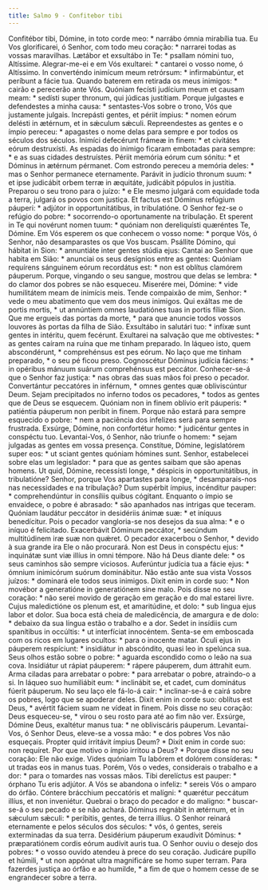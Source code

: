 ```yaml
---
title: Salmo 9 - Confitebor tibi
---
```


<div class="grid grid-cols-2 gap-5">
  <span class="col-6 dropcaps text-justify">
    Confitébor tibi, Dómine, in toto corde meo: * narrábo ómnia mirabília tua.
  </span>
  <span class="col-6 dropcaps text-justify">
    Eu Vos glorificarei, ó Senhor, com todo meu coração: * narrarei todas as
    vossas maravilhas.
  </span>
  <span class="col-6 text-justify">
    Lætábor et exsultábo in Te: * psallam nómini tuo, Altíssime.
  </span>
  <span class="col-6 text-justify">
    Alegrar-me-ei e em Vós exultarei: * cantarei o vosso nome, ó Altíssimo.
  </span>
  <span class="col-6 text-justify">
    In converténdo inimícum meum retrórsum: * infirmabúntur, et períbunt a fácie
    tua.
  </span>
  <span class="col-6 text-justify">
    Quando baterem em retirada os meus inimigos: * cairão e perecerão ante Vós.
  </span>
  <span class="col-6 text-justify">
    Quóniam fecísti judícium meum et causam meam: * sedísti super thronum, qui
    júdicas justítiam.
  </span>
  <span class="col-6 text-justify">
    Porque julgastes e defendestes a minha causa: * sentastes-Vos sobre o trono,
    Vós que justamente julgais.
  </span>
  <span class="col-6 text-justify">
    Increpásti gentes, et périit ímpius: * nomen eórum delésti in ætérnum, et in
    sǽculum sǽculi.
  </span>
  <span class="col-6 text-justify">
    Repreendestes as gentes e o ímpio pereceu: * apagastes o nome delas para
    sempre e por todos os séculos dos séculos.
  </span>
  <span class="col-6 text-justify">
    Inimíci defecérunt frámeæ in finem: * et civitátes eórum destruxísti.
  </span>
  <span class="col-6 text-justify">
    As espadas do inimigo ficaram embotadas para sempre: * e as suas cidades
    destruístes.
  </span>
  <span class="col-6 text-justify">
    Périit memória eórum cum sónitu: * et Dóminus in ætérnum pérmanet.
  </span>
  <span class="col-6 text-justify">
    Com estrondo pereceu a memória deles: * mas o Senhor permanece eternamente.
  </span>
  <span class="col-6 text-justify">
    Parávit in judício thronum suum: * et ipse judicábit orbem terræ in
    æquitáte, judicábit pópulos in justítia.
  </span>
  <span class="col-6 text-justify">
    Preparou o seu trono para o juízo: * e Ele mesmo julgará com equidade toda a
    terra, julgará os povos com justiça.
  </span>
  <span class="col-6 text-justify">
    Et factus est Dóminus refúgium páuperi: * adjútor in opportunitátibus, in
    tribulatióne.
  </span>
  <span class="col-6 text-justify">
    O Senhor fez-se o refúgio do pobre: * socorrendo-o oportunamente na
    tribulação.
  </span>
  <span class="col-6 text-justify">
    Et sperent in Te qui novérunt nomen tuum: * quóniam non dereliquísti
    quæréntes Te, Dómine.
  </span>
  <span class="col-6 text-justify">
    Em Vós esperem os que conhecem o vosso nome: * porque Vós, ó Senhor, não
    desamparastes os que Vos buscam.
  </span>
  <span class="col-6 text-justify">
    Psállite Dómino, qui hábitat in Sion: * annuntiáte inter gentes stúdia ejus:
  </span>
  <span class="col-6 text-justify">
    Cantai ao Senhor que habita em Sião: * anunciai os seus desígnios entre as
    gentes:
  </span>
  <span class="col-6 text-justify">
    Quóniam requírens sánguinem eórum recordátus est: * non est oblítus clamórem
    páuperum.
  </span>
  <span class="col-6 text-justify">
    Porque, vingando o seu sangue, mostrou que delas se lembra: * do clamor dos
    pobres se não esqueceu.
  </span>
  <span class="col-6 text-justify">
    Miserére mei, Dómine: * vide humilitátem meam de inimícis meis.
  </span>
  <span class="col-6 text-justify">
    Tende compaixão de mim, Senhor: * vede o meu abatimento que vem dos meus
    inimigos.
  </span>
  <span class="col-6 text-justify">
    Qui exáltas me de portis mortis, * ut annúntiem omnes laudatiónes tuas in
    portis fíliæ Sion.
  </span>
  <span class="col-6 text-justify">
    Que me ergueis das portas da morte, * para que anuncie todos vossos louvores
    às portas da filha de Sião.
  </span>
  <span class="col-6 text-justify">
    Exsultábo in salutári tuo: * infíxæ sunt gentes in intéritu, quem fecérunt.
  </span>
  <span class="col-6 text-justify">
    Exultarei na salvação que me obtivestes: * as gentes caíram na ruína que me
    tinham preparado.
  </span>
  <span class="col-6 text-justify">
    In láqueo isto, quem abscondérunt, * comprehénsus est pes eórum.
  </span>
  <span class="col-6 text-justify">
    No laço que me tinham preparado, * o seu pé ficou preso.
  </span>
  <span class="col-6 text-justify">
    Cognoscétur Dóminus judícia fáciens: * in opéribus mánuum suárum
    comprehénsus est peccátor.
  </span>
  <span class="col-6 text-justify">
    Conhecer-se-á que o Senhor faz justiça: * nas obras das suas mãos foi preso
    o pecador.
  </span>
  <span class="col-6 text-justify">
    Convertántur peccatóres in inférnum, * omnes gentes quæ obliviscúntur Deum.
  </span>
  <span class="col-6 text-justify">
    Sejam precipitados no inferno todos os pecadores, * todos as gentes que de
    Deus se esquecem.
  </span>
  <span class="col-6 text-justify">
    Quóniam non in finem oblívio erit páuperis: * patiéntia páuperum non períbit
    in finem.
  </span>
  <span class="col-6 text-justify">
    Porque não estará para sempre esquecido o pobre: * nem a paciência dos
    infelizes será para sempre frustrada.
  </span>
  <span class="col-6 text-justify">
    Exsúrge, Dómine, non confortétur homo: * judicéntur gentes in conspéctu tuo.
  </span>
  <span class="col-6 text-justify">
    Levantai-Vos, ó Senhor, não triunfe o homem: * sejam julgadas as gentes em
    vossa presença.
  </span>
  <span class="col-6 text-justify">
    Constítue, Dómine, legislatórem super eos: * ut sciant gentes quóniam
    hómines sunt.
  </span>
  <span class="col-6 text-justify">
    Senhor, estabelecei sobre elas um legislador: * para que as gentes saibam
    que são apenas homens.
  </span>
  <span class="col-6 text-justify">
    Ut quid, Dómine, recessísti longe, * déspicis in opportunitátibus, in
    tribulatióne?
  </span>
  <span class="col-6 text-justify">
    Senhor, porque Vos apartastes para longe, * desamparais-nos nas necessidades
    e na tribulação?
  </span>
  <span class="col-6 text-justify">
    Dum supérbit ímpius, incénditur pauper: * comprehendúntur in consíliis
    quibus cógitant.
  </span>
  <span class="col-6 text-justify">
    Enquanto o ímpio se envaidece, o pobre é abrasado: * são apanhados nas
    intrigas que teceram.
  </span>
  <span class="col-6 text-justify">
    Quóniam laudátur peccátor in desidériis ánimæ suæ: * et iníquus benedícitur.
  </span>
  <span class="col-6 text-justify">
    Pois o pecador vangloria-se nos desejos da sua alma: * e o iníquo é
    felicitado.
  </span>
  <span class="col-6 text-justify">
    Exacerbávit Dóminum peccátor, * secúndum multitúdinem iræ suæ non quǽret.
  </span>
  <span class="col-6 text-justify">
    O pecador exacerbou o Senhor, * devido à sua grande ira Ele o não procurará.
  </span>
  <span class="col-6 text-justify">
    Non est Deus in conspéctu ejus: * inquinátæ sunt viæ illíus in omni témpore.
  </span>
  <span class="col-6 text-justify">
    Não há Deus diante dele: * os seus caminhos são sempre viciosos.
  </span>
  <span class="col-6 text-justify">
    Auferúntur judícia tua a fácie ejus: * ómnium inimicórum suórum dominábitur.
  </span>
  <span class="col-6 text-justify">
    Não estão ante sua vista Vossos juízos: * dominará ele todos seus inimigos.
  </span>
  <span class="col-6 text-justify">
    Dixit enim in corde suo: * Non movébor a generatióne in generatiónem sine
    malo.
  </span>
  <span class="col-6 text-justify">
    Pois disse no seu coração: * não serei movido de geração em geração e do mal
    estarei livre.
  </span>
  <span class="col-6 text-justify">
    Cujus maledictióne os plenum est, et amaritúdine, et dolo: * sub lingua ejus
    labor et dolor.
  </span>
  <span class="col-6 text-justify">
    Sua boca está cheia de maledicência, de amargura e de dolo: * debaixo da sua
    língua estão o trabalho e a dor.
  </span>
  <span class="col-6 text-justify">
    Sedet in insídiis cum spanítibus in occúltis: * ut interfíciat innocéntem.
  </span>
  <span class="col-6 text-justify">
    Senta-se em emboscada com os ricos em lugares ocultos: * para o inocente
    matar.
  </span>
  <span class="col-6 text-justify">
    Óculi ejus in páuperem respíciunt: * insidiátur in abscóndito, quasi leo in
    spelúnca sua.
  </span>
  <span class="col-6 text-justify">
    Seus olhos estão sobre o pobre: * aguarda escondido como o leão na sua cova.
  </span>
  <span class="col-6 text-justify">
    Insidiátur ut rápiat páuperem: * rápere páuperem, dum áttrahit eum.
  </span>
  <span class="col-6 text-justify">
    Arma ciladas para arrebatar o pobre: * para arrebatar o pobre, atraindo-o a
    si.
  </span>
  <span class="col-6 text-justify">
    In láqueo suo humiliábit eum: * inclinábit se, et cadet, cum dominátus
    fúerit páuperum.
  </span>
  <span class="col-6 text-justify">
    No seu laço ele fá-lo-á cair: * inclinar-se-á e cairá sobre os pobres, logo
    que se apoderar deles.
  </span>
  <span class="col-6 text-justify">
    Dixit enim in corde suo: oblítus est Deus, * avértit fáciem suam ne vídeat
    in finem.
  </span>
  <span class="col-6 text-justify">
    Pois disse no seu coração: Deus esqueceu-se, * virou o seu rosto para até ao
    fim não ver.
  </span>
  <span class="col-6 text-justify">
    Exsúrge, Dómine Deus, exaltétur manus tua: * ne obliviscáris páuperum.
  </span>
  <span class="col-6 text-justify">
    Levantai-Vos, ó Senhor Deus, eleve-se a vossa mão: * e dos pobres Vos não
    esqueçais.
  </span>
  <span class="col-6 text-justify">
    Propter quid irritávit ímpius Deum? * Dixit enim in corde suo: non requíret.
  </span>
  <span class="col-6 text-justify">
    Por que motivo o ímpio irritou a Deus? * Porque disse no seu coração: Ele
    não exige.
  </span>
  <span class="col-6 text-justify">
    Vides quóniam Tu labórem et dolórem consíderas: * ut tradas eos in manus
    tuas.
  </span>
  <span class="col-6 text-justify">
    Porém, Vós o vedes, considerais o trabalho e a dor: * para o tomardes nas
    vossas mãos.
  </span>
  <span class="col-6 text-justify">
    Tibi derelíctus est pauper: * órphano Tu eris adjútor.
  </span>
  <span class="col-6 text-justify">
    A Vós se abandona o infeliz: * sereis Vós o amparo do órfão.
  </span>
  <span class="col-6 text-justify">
    Cóntere brácchium peccatóris et malígni: * quærétur peccátum illíus, et non
    inveniétur.
  </span>
  <span class="col-6 text-justify">
    Quebrai o braço do pecador e do maligno: * buscar-se-á o seu pecado e se não
    achará.
  </span>
  <span class="col-6 text-justify">
    Dóminus regnábit in ætérnum, et in sǽculum sǽculi: * períbitis, gentes, de
    terra illíus.
  </span>
  <span class="col-6 text-justify">
    O Senhor reinará eternamente e pelos séculos dos séculos: * vós, ó gentes,
    sereis exterminadas da sua terra.
  </span>
  <span class="col-6 text-justify">
    Desidérium páuperum exaudívit Dóminus: * præparatiónem cordis eórum audívit
    auris tua.
  </span>
  <span class="col-6 text-justify">
    O Senhor ouviu o desejo dos pobres: * o vosso ouvido atendeu à prece do seu
    coração.
  </span>
  <span class="col-6 text-justify">
    Judicáre pupíllo et húmili, * ut non appónat ultra magnificáre se homo super
    terram.
  </span>
  <span class="col-6 text-justify">
    Para fazerdes justiça ao órfão e ao humilde, * a fim de que o homem cesse de
    se engrandecer sobre a terra.
  </span>
</div>
